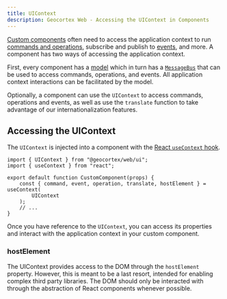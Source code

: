 ```yaml
---
title: UIContext
description: Geocortex Web - Accessing the UIContext in Components
---
```


[Custom components](usecases-implement-component-with-ui.mdx) often need to access the application context to run [commands and operations](concepts-commands-operations.mdx), subscribe and publish to [events](concepts-events.mdx), and more. A component has two ways of accessing the application context.

First, every component has a [model](usecases-implement-component-participate-app-config.mdx#component-models) which in turn has a [`MessageBus`](api-message-bus.mdx) that can be used to access commands, operations, and events. All application context interactions can be facilitated by the model.

<!-- TODO: Link to i18n docs for web -->

Optionally, a component can use the `UIContext` to access commands, operations and events, as well as use the `translate` function to take advantage of our internationalization features.

## Accessing the UIContext

The `UIContext` is injected into a component with the [React `useContext` hook](https://reactjs.org/docs/hooks-reference.html#usecontext).

```tsx
import { UIContext } from "@geocortex/web/ui";
import { useContext } from "react";

export default function CustomComponent(props) {
    const { command, event, operation, translate, hostElement } = useContext(
        UIContext
    );
    // ...
}
```

Once you have reference to the `UIContext`, you can access its properties and interact with the application context in your custom component.

### hostElement

The UIContext provides access to the DOM through the `hostElement` property. However, this is meant to be a last resort, intended for enabling complex third party libraries. The DOM should only be interacted with through the abstraction of React components whenever possible.
